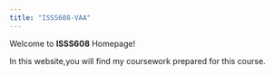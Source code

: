 ```yaml
---
title: "ISSS608-VAA"
---
```


Welcome to **ISSS608** Homepage!

In this website,you will find my coursework prepared for this course.
